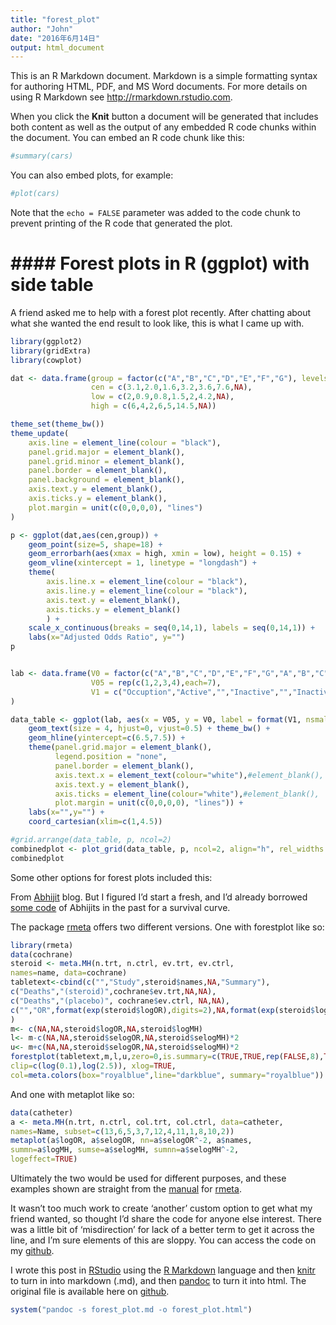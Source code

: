```yaml
---
title: "forest_plot"
author: "John"
date: "2016年6月14日"
output: html_document
---
```


This is an R Markdown document. Markdown is a simple formatting syntax for authoring HTML, PDF, and MS Word documents. For more details on using R Markdown see <http://rmarkdown.rstudio.com>.

When you click the **Knit** button a document will be generated that includes both content as well as the output of any embedded R code chunks within the document. You can embed an R code chunk like this:

```r
#summary(cars)
```

You can also embed plots, for example:

```r
#plot(cars)
```

Note that the `echo = FALSE` parameter was added to the code chunk to prevent printing of the R code that generated the plot.


#### Forest plots in R (ggplot) with side table
========================================================

A friend asked me to help with a forest plot recently. After chatting about what she wanted the end result to look like, this is what I came up with.

```r
library(ggplot2)
library(gridExtra)
library(cowplot)

dat <- data.frame(group = factor(c("A","B","C","D","E","F","G"), levels=c("F","E","D","C","B","A","G")),
                  cen = c(3.1,2.0,1.6,3.2,3.6,7.6,NA),
                  low = c(2,0.9,0.8,1.5,2,4.2,NA),
                  high = c(6,4,2,6,5,14.5,NA))

theme_set(theme_bw())
theme_update(
    axis.line = element_line(colour = "black"),
    panel.grid.major = element_blank(),
    panel.grid.minor = element_blank(),
    panel.border = element_blank(),
    panel.background = element_blank(),
    axis.text.y = element_blank(),
    axis.ticks.y = element_blank(),
    plot.margin = unit(c(0,0,0,0), "lines")
)

p <- ggplot(dat,aes(cen,group)) + 
    geom_point(size=5, shape=18) +
    geom_errorbarh(aes(xmax = high, xmin = low), height = 0.15) +
    geom_vline(xintercept = 1, linetype = "longdash") +
    theme(
        axis.line.x = element_line(colour = "black"),
        axis.line.y = element_line(colour = "black"),
        axis.text.y = element_blank(),
        axis.ticks.y = element_blank()
        ) +
    scale_x_continuous(breaks = seq(0,14,1), labels = seq(0,14,1)) +
    labs(x="Adjusted Odds Ratio", y="")
p


lab <- data.frame(V0 = factor(c("A","B","C","D","E","F","G","A","B","C","D","E","F","G","A","B","C","D","E","F","G","A","B","C","D","E","F","G"), levels=c("G","F","E","D","C","B","A")),
                  V05 = rep(c(1,2,3,4),each=7),
                  V1 = c("Occuption","Active","","Inactive","","Inactive","","Recreation","Inactive","","Active","","Inactive","","Gender","Men","Women","Men","Women","Men","Women","OR",3.1,2.0,1.6,3.2,3.6,7.6)
)

data_table <- ggplot(lab, aes(x = V05, y = V0, label = format(V1, nsmall = 1))) +
    geom_text(size = 4, hjust=0, vjust=0.5) + theme_bw() +
    geom_hline(yintercept=c(6.5,7.5)) + 
    theme(panel.grid.major = element_blank(), 
          legend.position = "none",
          panel.border = element_blank(), 
          axis.text.x = element_text(colour="white"),#element_blank(),
          axis.text.y = element_blank(), 
          axis.ticks = element_line(colour="white"),#element_blank(),
          plot.margin = unit(c(0,0,0,0), "lines")) +
    labs(x="",y="") +
    coord_cartesian(xlim=c(1,4.5))
```

```r
#grid.arrange(data_table, p, ncol=2)
combinedplot <- plot_grid(data_table, p, ncol=2, align="h", rel_widths = c(1, 0.8))
combinedplot


```

Some other options for forest plots included this:



From [Abhijit](http://statbandit.wordpress.com/2010/11/01/forest-plots-using-r-and-ggplot2/) blog. But I figured I'd start a fresh, and I'd already borrowed [some code](http://mcfromnz.wordpress.com/2012/05/05/kaplan-meier-survival-plot-with-at-risk-table-by-sub-groups/) of Abhijits in the past for a survival curve.

The package [rmeta](http://cran.r-project.org/web/packages/rmeta/index.html) offers two different versions. One with forestplot like so:

```r
library(rmeta)
data(cochrane)
steroid <- meta.MH(n.trt, n.ctrl, ev.trt, ev.ctrl,
names=name, data=cochrane)
tabletext<-cbind(c("","Study",steroid$names,NA,"Summary"),
c("Deaths","(steroid)",cochrane$ev.trt,NA,NA),
c("Deaths","(placebo)", cochrane$ev.ctrl, NA,NA),
c("","OR",format(exp(steroid$logOR),digits=2),NA,format(exp(steroid$logMH),digits=2))
)
m<- c(NA,NA,steroid$logOR,NA,steroid$logMH)
l<- m-c(NA,NA,steroid$selogOR,NA,steroid$selogMH)*2
u<- m+c(NA,NA,steroid$selogOR,NA,steroid$selogMH)*2
forestplot(tabletext,m,l,u,zero=0,is.summary=c(TRUE,TRUE,rep(FALSE,8),TRUE),
clip=c(log(0.1),log(2.5)), xlog=TRUE,
col=meta.colors(box="royalblue",line="darkblue", summary="royalblue"))
```

And one with metaplot like so:

```r
data(catheter)
a <- meta.MH(n.trt, n.ctrl, col.trt, col.ctrl, data=catheter,
names=Name, subset=c(13,6,5,3,7,12,4,11,1,8,10,2))
metaplot(a$logOR, a$selogOR, nn=a$selogOR^-2, a$names,
summn=a$logMH, sumse=a$selogMH, sumnn=a$selogMH^-2,
logeffect=TRUE)
```

Ultimately the two would be used for different purposes, and these examples shown are straight from the [manual](http://cran.r-project.org/web/packages/rmeta/rmeta.pdf) for [rmeta](http://cran.r-project.org/web/packages/rmeta/index.html). 

It wasn't too much work to create 'another' custom option to get what my friend wanted, so thought I'd share the code for anyone else interest. There was a little bit of 'misdirection' for lack of a better term to get it across the line, and I'm sure elements of this are sloppy. You can access the code on my [github](https://github.com/nzcoops/blog_code/blob/master/forest_plot.Rmd).

I wrote this post in [RStudio](http://rstudio.org/download/) using the [R Markdown](http://www.rstudio.org/docs/authoring/using_markdown) language and then [knitr](http://yihui.name/knitr/) to turn in into markdown (.md), and then [pandoc](http://johnmacfarlane.net/pandoc/) to turn it into html. The original file is available here on [github](https://github.com/nzcoops/blog_code/blob/master/forest_plot.Rmd).

```r
system("pandoc -s forest_plot.md -o forest_plot.html")
```
